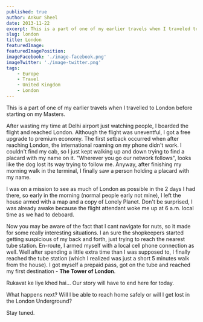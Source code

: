 ```yaml
---
published: true
author: Ankur Sheel
date: 2013-11-22
excerpt: This is a part of one of my earlier travels when I traveled to London before starting on my Masters.
slug: london
title: London
featuredImage:
featuredImagePosition:
imageFacebook: './image-facebook.png'
imageTwitter: './image-twitter.png'
tags:
    - Europe
    - Travel
    - United Kingdom
    - London
---
```


This is a part of one of my earlier travels when I travelled to London before starting on my Masters.

After wasting my time at Delhi airport just watching people, I boarded the flight and reached London. Although the
flight was uneventful, I got a free upgrade to premium economy. The first setback occurred when after reaching London,
the international roaming on my phone didn't work. I couldn't find my cab, so I just kept walking up and down trying to
find a placard with my name on it. "Wherever you go our network follows", looks like the dog lost its way trying to
follow me. Anyway, after finishing my morning walk in the terminal, I finally saw a person holding a placard with my
name.

I was on a mission to see as much of London as possible in the 2 days I had there, so early in the morning (normal
people early not mine), I left the house armed with a map and a copy of Lonely Planet. Don't be surprised, I was already
awake because the flight attendant woke me up at 6 a.m. local time as we had to deboard.

Now you may be aware of the fact that I cant navigate for nuts, so it made for some really interesting situations. I an
sure the shopkeepers started getting suspicious of my back and forth, just trying to reach the nearest tube station.
En-route, I armed myself with a local cell phone connection as well. Well after spending a little extra time than I was
supposed to, I finally reached the tube station (which I realized was just a short 5 minutes walk from the house). I got
myself a prepaid pass, got on the tube and reached my first destination - **The Tower of London**.

Rukavat ke liye khed hai... Our story will have to end here for today.

What happens next? Will I be able to reach home safely or will I get lost in the London Underground?

Stay tuned.

